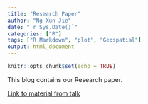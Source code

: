 ```yaml
---
title: "Research Paper"
author: "Ng Xun Jie"
date: "`r Sys.Date()`"
categories: ["R"]
tags: ["R Markdown", "plot", "Geospatial"]
output: html_document
---
```



```r
knitr::opts_chunk$set(echo = TRUE)
```

This blog contains our Research paper. 



[Link to material from talk](https://github.com/IndyUseR/IndyUserWebpg/tree/master/static/presentationFiles/jun2018)